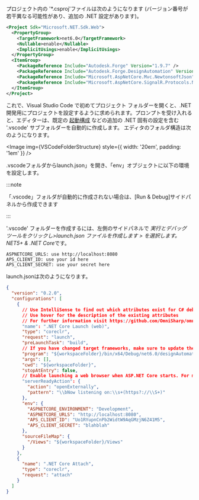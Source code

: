 
プロジェクト内の '*.csproj'ファイルは次のようになります (バージョン番号が若干異なる可能性があり、追加の .NET 設定があります)。

```xml
<Project Sdk="Microsoft.NET.Sdk.Web">
  <PropertyGroup>
    <TargetFramework>net6.0</TargetFramework>
    <Nullable>enable</Nullable>
    <ImplicitUsings>enable</ImplicitUsings>
  </PropertyGroup>
  <ItemGroup>
    <PackageReference Include="Autodesk.Forge" Version="1.9.7" />
    <PackageReference Include="Autodesk.Forge.DesignAutomation" Version="5.1.0" />
    <PackageReference Include="Microsoft.AspNetCore.Mvc.NewtonsoftJson" Version="6.0.11" />
    <PackageReference Include="Microsoft.AspNetCore.SignalR.Protocols.NewtonsoftJson" Version="6.0.11" />
  </ItemGroup>
</Project>
```

これで、Visual Studio Code で初めてプロジェクト フォルダーを開くと、.NET 開発用にプロジェクトを設定するように求められます。プロンプトを受け入れると、エディターは、既定の [起動構成](https://code.visualstudio.com/docs/editor/debugging#_launch-configurations) などの追加の .NET 固有の設定を含む '.vscode' サブフォルダーを自動的に作成します。
エディタのフォルダ構造は次のようになります。

<Image img={VSCodeFolderStructure} style={{ width: '20em', padding: '1em' }} />

.vscodeフォルダからlaunch.json」を開き、「env」オブジェクトに以下の環境を設定します。



:::note

「.vscode」フォルダが自動的に作成されない場合は、[Run & Debug]サイドパネルから作成できます


:::



'.vscode' フォルダーを作成するには、左側のサイドパネルで *実行とデバッグ ツールをクリックし>launch.json ファイルを作成します > を選択します。NET5+ & .NET Core*です。

```batch
ASPNETCORE_URLS: use http://localhost:8080
APS_CLIENT_ID: use your id here
APS_CLIENT_SECRET: use your secret here
```

launch.jsonは次のようになります。

```json title=launch.json
{
  "version": "0.2.0",
  "configurations": [
    {
      // Use IntelliSense to find out which attributes exist for C# debugging
      // Use hover for the description of the existing attributes
      // For further information visit https://github.com/OmniSharp/omnisharp-vscode/blob/master/debugger-launchjson.md
      "name": ".NET Core Launch (web)",
      "type": "coreclr",
      "request": "launch",
      "preLaunchTask": "build",
      // If you have changed target frameworks, make sure to update the program path.
      "program": "${workspaceFolder}/bin/x64/Debug/net6.0/designAutomationSample.dll",
      "args": [],
      "cwd": "${workspaceFolder}",
      "stopAtEntry": false,
      // Enable launching a web browser when ASP.NET Core starts. For more information: https://aka.ms/VSCode-CS-LaunchJson-WebBrowser
      "serverReadyAction": {
        "action": "openExternally",
        "pattern": "\\bNow listening on:\\s+(https?://\\S+)"
      },
      "env": {
        "ASPNETCORE_ENVIRONMENT": "Development",
        "ASPNETCORE_URLS": "http://localhost:8080",
        "APS_CLIENT_ID": "Uo1RYupnCnPb2WidtW9AqGMzjN6Z41M5",
        "APS_CLIENT_SECRET": "blahblah"
      },
      "sourceFileMap": {
        "/Views": "${workspaceFolder}/Views"
      }
    },
    {
      "name": ".NET Core Attach",
      "type": "coreclr",
      "request": "attach"
    }
  ]
}
```
